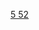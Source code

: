 {{Navbox
|name  = 碲化合物
|state = <includeonly>{{{state|collapsed}}}</includeonly>
|title = [[碲]]化合物
|listclass = hlist
|titlestyle = 
|group1=二元碲化合物
|list1 = 
* [[碲化氢|TeH<sub>2</sub>]]
* [[溴化二碲|Te<sub>2</sub>Br]]
* [[四溴化碲|TeBr<sub>4</sub>]]
* [[二氯化三碲|Te<sub>3</sub>Cl<sub>2</sub>]]
* [[二氯化碲|TeCl<sub>2</sub>]]
* [[四氯化碲|TeCl<sub>4</sub>]]
* [[十氟化二碲|Te<sub>2</sub>F<sub>10</sub>]]
* [[四氟化碲|TeF<sub>4</sub>]]
* [[六氟化碲|TeF<sub>6</sub>]]
* [[一碘化碲|TeI]]
* [[四碘化碲|TeI<sub>4</sub>]]
* [[一氧化碲|TeO]]
* [[二氧化碲|TeO<sub>2</sub>]]
* [[三氧化碲|TeO<sub>3</sub>]] 
* [[氮化碲|{{chem|Te|x|N|y}}]]
* [[碲化物|Te<sup>2-</sup>]]
* [[:Template:碲化物|其它]]
|group2=[[亚碲酸盐]]
|list2=
* [[亚碲酸|{{chem|H|2|TeO|3}}]]
* [[亚碲酸锂|{{chem|Li|2|TeO|3}}]]
* [[亚碲酸钠|{{chem|Na|2|TeO|3}}]]
* [[亚碲酸钾|{{chem|K|2|TeO|3}}]]
* [[亚碲酸钙|{{chem|CaTeO|3}}]]
* [[亚碲酸锶|{{chem|SrTeO|3}}]]
* [[亚碲酸钡|{{chem|BaTeO|3}}]]
* [[亚碲酸镉|{{chem|CdTeO|3}}]]
* [[亚碲酸铜|{{chem|CuTeO|3}}]]
* [[亚碲酸银|{{chem|Ag|2|TeO|3}}]]
|group3=[[碲酸盐]]
|list3=
* [[碲酸|{{chem|H|6|TeO|6}}]]
* [[碲酸钠|{{chem|Na|2|TeO|4}}]]
* [[原碲酸钠|{{chem|Na|6|TeO|6}}]]
* [[原碲酸氢钠|{{chem|Na|2|H|4|TeO|6}}]]
* [[碲酸钾|{{chem|K|2|TeO|4}}]]
* [[原碲酸氢钾|{{chem|K|2|H|4|TeO|6}}]]
* [[碲酸铵|{{chem|(NH|4|)|2|TeO|4}}]]
* [[碲酸钡|{{chem|BaTeO|4}}]]
* [[原碲酸铋|{{chem|Bi|2|TeO|6}}]]
* [[碲酸银|{{chem|Ag|2|TeO|4}}]]
* [[原碲酸汞|{{chem|Hg|3|TeO|6}}]]
|group4=[[有机碲化合物]]
|list4=
* [[甲碲醇|CH<sub>3</sub>TeH]]
* [[乙碲醇|C<sub>2</sub>H<sub>5</sub>TeH]]
* [[苯碲酚|C<sub>6</sub>H<sub>5</sub>TeH]]
* [[2,4,6-三甲基苯碲酚|C<sub>9</sub>H<sub>11</sub>TeH]]
* [[二甲基碲|(CH<sub>3</sub>)<sub>2</sub>Te]]
* [[二(三氟甲基)碲|(CF<sub>3</sub>)<sub>2</sub>Te]]
* [[二苯基二碲|(C<sub>6</sub>H<sub>5</sub>Te)<sub>2</sub>]]
* [[碲半胱氨酸|Te-Cys]]
|group5=其它
|list5=
* [[羰基碲|COTe]]
* [[四碲代硅酸铯|{{chem|Cs|4|SiTe|4}}]]
* [[四碲代钒酸亚铜|{{chem|Cu|3|VTe|4}}]]
* [[五氟碲酸|{{chem|(HO)TeF|5}}]]
* [[六氯合碲(IV)酸钾|{{chem|K|2|TeCl|6}}]]
* [[三苯基碲化膦|{{chem|(C|6|H|5|)|3|PTe}}]]
* [[四甲醇碲|{{chem|Te(OCH|3|)|4}}]]
* [[四乙醇碲|{{chem|Te(OC|2|H|5|)|4}}]]
}}<noinclude>
[[Category:碲化合物| ]]
[[Category:化学品模板|5 52]]

</noinclude>